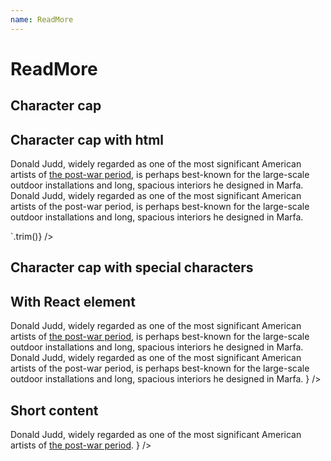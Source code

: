 ```yaml
---
name: ReadMore
---
```



# ReadMore

## Character cap

<Playground>
  <ReadMore
    maxChars={300}
    content={`
      Donald Judd, widely regarded as one of the most significant American
      artists of the post-war period, is perhaps
      best-known for the large-scale outdoor installations and long,
      spacious interiors he designed in Marfa. Donald Judd, widely
      regarded as one of the most significant American artists of the
      post-war period, is perhaps best-known for the large-scale outdoor
      installations and long, spacious interiors he designed in Marfa.
    `.trim()}
  />
</Playground>

## Character cap with html

<Playground>
  <ReadMore
    maxChars={300}
    content={`
    <p>Donald Judd, widely regarded as one of the most significant American
    artists of <a href="#">the post-war period</a>, is perhaps
    best-known for the large-scale outdoor installations and long,
    spacious interiors he designed in Marfa. Donald Judd, widely
    regarded as one of the most significant American artists of the
    post-war period, is perhaps best-known for the large-scale outdoor
    installations and long, spacious interiors he designed in Marfa.</p>
    `.trim()}
  />
</Playground>

## Character cap with special characters

<Playground>
  <ReadMore
    maxChars={300}
    content={`
      For his now legendary first show at the Institute of Contemporary Art
      (ICA) in Philadelphia, PA in 1965, Andy Warhol covered the museum walls
      with sheets of S&H Green Stamps prints. This historic exhibition was
      organized for the Philadelphia ICA by its new curator, Sam Green, who
      until a few months earlier had been a frequenter of Warhol's Factory
      and a young gallery director at Dick Bellamy's legendary Green Gallery
      in New York. Warhol had made several paintings with S&H Green Stamps
      as a motif in 1962 and one of these works was included in the ICA exhibition,
      but it was primarily as a clever nod to the resourceful young curator that
      Warhol chose to use the image again as the invitation for the show. Green
      seized the opportunity, and had 6,000 copies of the invitation printed, an
      extravagant number at that time, given that the space could hold only 300,
      and used some of those that were not mailed out as wallpaper, and as the
      backdrop for pre-exhibition publicity photos. Then, on the day of the opening,
      Green made a grand entrance alongside Warhol and Edie Sedgwick wearing a
      tie silk-screened with the same S & H Green Stamp motif. \r\n\r\nThis
      folded print has 5 horizontal folds and 2 vertical folds. Although they
      were published in a limited edition of 6,000, far fewer original invitations
      are extant nearly half a century on, exactly because they were invitations
      that many discarded after receiving, making the remaining prints collectors
      items. \r\n\r\nThis iconic print is fully referenced in the catalogue raisonne
      of Andy Warhol's works on paper. \r\n\r\nS&H Green Stamps was a 1950s coupon
      system whereby consumers would receive stamps in exchange for purchasing gas
      and other everyday goods. After collecting so many stamps, the consumer would
      redeem them for various products. Coming from a lower income family in
      Pittsburgh, Warhol was always intrigued with the idea that you could get
      something for free. The S&H coupon program was an easily recognizable staple
      of life in middle America for several decades - from the 1950s into the 1970s -
      and many children growing up in that era remember their mothers diligently
      licking the back of the S&H stickers and pasting them onto a coupon book to
      be redeemed for free household goods. Representing and commenting on American
      consumerism in his prints, Warhol turned recognizable images, like the S&H Green
      Stamps, into iconic Pop imagery. \r\n\r\nOwn an uncommon piece of Sixties Pop Art
      history as well as a nostalgic symbol of middle American consumer culture of
      the mid-Sixties!\r\nCatalogue Raisonné: 11.9, Feldman & Schellman\r\n\r\nPlease
      check out our other listings and FOLLOW us on Artsy:\r\nhttps://www.artsy.net/alpha-137-gallery
    `.trim()}
    />
</Playground>

## With React element

<Playground>
  <Serif size="3">
    <ReadMore
      maxChars={300}
      content={
        <div>
          Donald Judd, widely regarded as one of the most significant
          American artists of <a href="#">the post-war period</a>, is
          perhaps best-known for the large-scale outdoor installations and
          long, spacious interiors he designed in Marfa. Donald Judd,
          widely regarded as one of the most significant American artists
          of the post-war period, is perhaps best-known for the
          large-scale outdoor installations and long, spacious interiors
          he designed in Marfa.
        </div>
      }
    />
  </Serif>
</Playground>

## Short content

<Playground>
  <ReadMore
    maxChars={300}
    content={
      <div>
        Donald Judd, widely regarded as one of the most significant
        American artists of <a href="#">the post-war period</a>.
      </div>
    }
  />
</Playground>